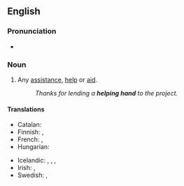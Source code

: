 ==English==

===Pronunciation===
* {{audio|en|en-au-helping hand.ogg|Audio (AU)}}

===Noun===
{{en-noun}}

# {{lb|en|idiomatic}} Any [[assistance]], [[help]] or [[aid]].
#: ''Thanks for lending a '''helping hand''' to the project.''

====Translations====
{{trans-top|any assistance, help or aid}}
* Catalan: {{t|ca|cop de mà|m}}
* Finnish: {{t|fi|auttava käsi}}, {{t|fi|kolmas käsi}} {{qualifier|tool}}
* French: {{t+|fr|coup de pouce|m}}, {{t+|fr|coup de main|m}}
* Hungarian: {{t|hu|segítő kéz}}
{{trans-mid}}
* Icelandic: {{t+|is|hjálparhönd|f}}, {{qualifier|lend a helping hand}} {{t|is|rétta hjálparhönd}}, {{qualifier|give a helping hand}} {{t|is|leggja hönd á plóg}}, {{t|is|leggja hönd á plóg}}
* Irish: {{t|ga|lámh chuidithe|f}}, {{t|ga|lámh chúnta|f}}
* Swedish: {{t+|sv|handtag|n}}, {{t|sv|hjälpande hand|c}}
{{trans-bottom}}